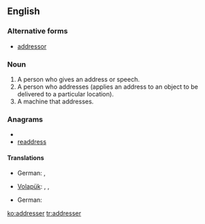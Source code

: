 ==English==
===Alternative forms===
* [[addressor]]

===Noun===
{{en-noun}}
# A person who gives an address or speech.
# A person who addresses (applies an address to an object to be delivered to a particular location).
# A machine that addresses.

===Anagrams===
* {{alphagram|addeerrss}}
* [[readdress#English|readdress]]

====Translations====
{{trans-top|a person who gives an address or speech}}
{{trans-mid}}
{{trans-bottom}}

{{trans-top|a person who addresses}}
* German: {{t|de|Versender|m}}, {{t|de|Versenderin|f}}
{{trans-mid}}
* [[Volapük]]: {{qualifier|male or female}} {{t|vo|ladetan}}, {{qualifier|male}} {{t|vo|hiladetan}}, {{qualifier|female}} {{t|vo|jiladetan}}
{{trans-bottom}}

{{trans-top|a machine that addresses}}
{{trans-mid}}
* German: {{t|de|Adressiermaschine|f}}
{{trans-bottom}}

[[ko:addresser]]
[[tr:addresser]]